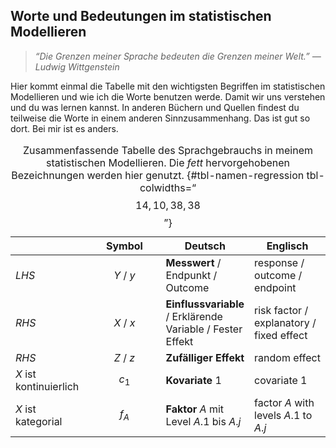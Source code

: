 ::: callout-important
## Worte und Bedeutungen im statistischen Modellieren

> *"Die Grenzen meiner Sprache bedeuten die Grenzen meiner Welt." --- Ludwig Wittgenstein*

Hier kommt einmal die Tabelle mit den wichtigsten Begriffen im statistischen Modellieren und wie ich die Worte benutzen werde. Damit wir uns verstehen und du was lernen kannst. In anderen Büchern und Quellen findest du teilweise die Worte in einem anderen Sinnzusammenhang. Das ist gut so dort. Bei mir ist es anders.

|   | Symbol | Deutsch | Englisch |
|----|:--:|----|----|
| *LHS* | $Y$ / $y$ | **Messwert** / Endpunkt / Outcome | response / outcome / endpoint |
| *RHS* | $X$ / $x$ | **Einflussvariable** / Erklärende Variable / Fester Effekt | risk factor / explanatory / fixed effect |
| *RHS* | $Z$ / $z$ | **Zufälliger Effekt** | random effect |
| $X$ ist kontinuierlich | $c_1$ | **Kovariate** 1 | covariate 1 |
| $X$ ist kategorial | $f_A$ | **Faktor** $A$ mit Level $A.1$ bis $A.j$ | factor $A$ with levels $A.1$ to $A.j$ |

: Zusammenfassende Tabelle des Sprachgebrauchs in meinem statistischen Modellieren. Die *fett* hervorgehobenen Bezeichnungen werden hier genutzt. {#tbl-namen-regression tbl-colwidths="$$14, 10, 38, 38$$"}
:::
